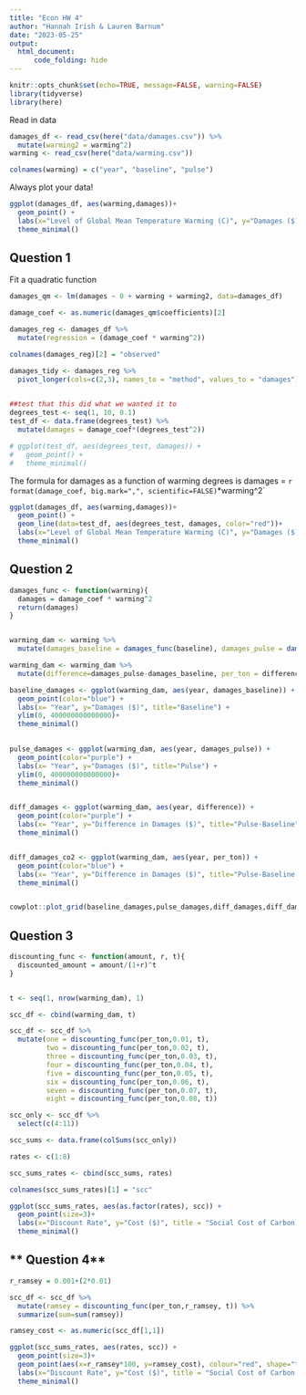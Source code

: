 ```yaml
---
title: "Econ HW 4"
author: "Hannah Irish & Lauren Barnum"
date: "2023-05-25"
output: 
  html_document:
      code_folding: hide
---
```


```r
knitr::opts_chunk$set(echo=TRUE, message=FALSE, warning=FALSE)
library(tidyverse)
library(here)
```

Read in data
```r
damages_df <- read_csv(here("data/damages.csv")) %>%
  mutate(warming2 = warming^2)
warming <- read_csv(here("data/warming.csv"))

colnames(warming) = c("year", "baseline", "pulse")

```

Always plot your data!
```r
ggplot(damages_df, aes(warming,damages))+
  geom_point() +
  labs(x="Level of Global Mean Temperature Warming (C)", y="Damages ($)", title="Damages from Degree(C) Mean Temp Warning vs. Pre-Industrial")+
  theme_minimal()
```

## **Question 1**

Fit a quadratic function
```r

damages_qm <- lm(damages ~ 0 + warming + warming2, data=damages_df)

damage_coef <- as.numeric(damages_qm$coefficients)[2]

damages_reg <- damages_df %>%
  mutate(regression = (damage_coef * warming^2))

colnames(damages_reg)[2] = "observed"

damages_tidy <- damages_reg %>%
  pivot_longer(cols=c(2,3), names_to = "method", values_to = "damages")
  

##test that this did what we wanted it to
degrees_test <- seq(1, 10, 0.1)
test_df <- data.frame(degrees_test) %>%
  mutate(damages = damage_coef*(degrees_test^2))

# ggplot(test_df, aes(degrees_test, damages)) +
#   geom_point() +
#   theme_minimal()

```

The formula for damages as a function of warming degrees is damages = `r format(damage_coef, big.mark=",", scientific=FALSE)`*warming^2`



```r

ggplot(damages_df, aes(warming,damages))+
  geom_point() +
  geom_line(data=test_df, aes(degrees_test, damages, color="red"))+
  labs(x="Level of Global Mean Temperature Warming (C)", y="Damages ($)", title="Damages from Degree(C) Mean Temp Warning vs. Pre-Industrial")+
  theme_minimal()

```

## **Question 2**

```r
damages_func <- function(warming){
  damages = damage_coef * warming^2 
  return(damages)
}


warming_dam <- warming %>%
  mutate(damages_baseline = damages_func(baseline), damages_pulse = damages_func(pulse))

warming_dam <- warming_dam %>%
  mutate(difference=damages_pulse-damages_baseline, per_ton = difference/35000000000)

baseline_damages <- ggplot(warming_dam, aes(year, damages_baseline)) +
  geom_point(color="blue") +
  labs(x= "Year", y="Damages ($)", title="Baseline") +
  ylim(0, 400000000000000)+
  theme_minimal()
  

pulse_damages <- ggplot(warming_dam, aes(year, damages_pulse)) +
  geom_point(color="purple") +
  labs(x= "Year", y="Damages ($)", title="Pulse") + 
  ylim(0, 400000000000000)+
  theme_minimal()


diff_damages <- ggplot(warming_dam, aes(year, difference)) +
  geom_point(color="purple") +
  labs(x= "Year", y="Difference in Damages ($)", title="Pulse-Baseline") +
  theme_minimal()


diff_damages_co2 <- ggplot(warming_dam, aes(year, per_ton)) +
  geom_point(color="blue") +
  labs(x= "Year", y="Difference in Damages ($)", title="Pulse-Baseline per ton CO2") + 
  theme_minimal()


cowplot::plot_grid(baseline_damages,pulse_damages,diff_damages,diff_damages_co2)

```
## **Question 3**

```r
discounting_func <- function(amount, r, t){
  discounted_amount = amount/(1+r)^t
}


t <- seq(1, nrow(warming_dam), 1)

scc_df <- cbind(warming_dam, t)

scc_df <- scc_df %>%
  mutate(one = discounting_func(per_ton,0.01, t),
         two = discounting_func(per_ton,0.02, t),
         three = discounting_func(per_ton,0.03, t),
         four = discounting_func(per_ton,0.04, t),
         five = discounting_func(per_ton,0.05, t),
         six = discounting_func(per_ton,0.06, t),
         seven = discounting_func(per_ton,0.07, t),
         eight = discounting_func(per_ton,0.08, t))

scc_only <- scc_df %>%
  select(c(4:11))

scc_sums <- data.frame(colSums(scc_only))

rates <- c(1:8)

scc_sums_rates <- cbind(scc_sums, rates) 

colnames(scc_sums_rates)[1] = "scc"

ggplot(scc_sums_rates, aes(as.factor(rates), scc)) +
  geom_point(size=3)+
  labs(x="Discount Rate", y="Cost ($)", title = "Social Cost of Carbon Under Different Discount Rates")+
  theme_minimal()
```

## ** Question 4**

```r
r_ramsey = 0.001+(2*0.01)

scc_df <- scc_df %>%
  mutate(ramsey = discounting_func(per_ton,r_ramsey, t)) %>%
  summarize(sum=sum(ramsey))

ramsey_cost <- as.numeric(scc_df[1,1])

ggplot(scc_sums_rates, aes(rates, scc)) +
  geom_point(size=3)+
  geom_point(aes(x=r_ramsey*100, y=ramsey_cost), colour="red", shape="triangle",size=3)+
  labs(x="Discount Rate", y="Cost ($)", title = "Social Cost of Carbon Under Different Discount Rates")+
  theme_minimal()





```







